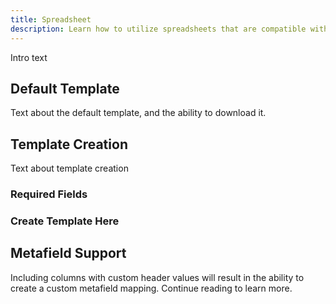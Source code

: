 ```yaml
---
title: Spreadsheet
description: Learn how to utilize spreadsheets that are compatible with Quick Product Import
---
```


Intro text

## Default Template

Text about the default template, and the ability to download it.

## Template Creation

Text about template creation

### Required Fields

### Create Template Here

## Metafield Support

Including columns with custom header values will result in the ability to create a custom metafield mapping. Continue reading to learn more.
